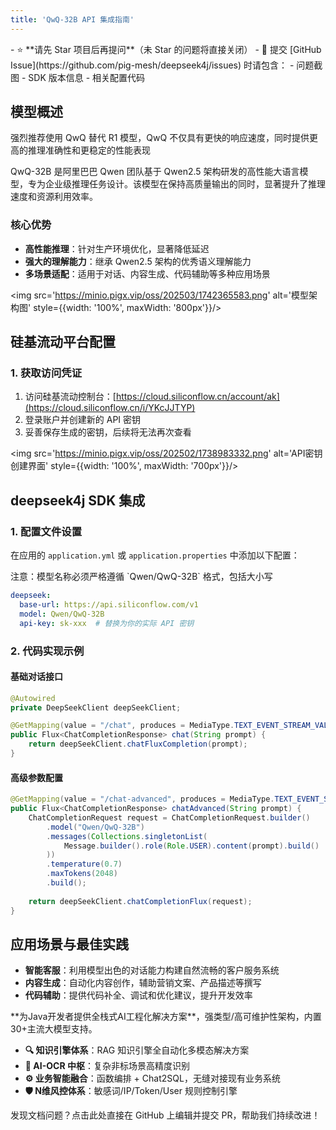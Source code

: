 ```yaml
---
title: 'QwQ-32B API 集成指南'
---
```


<Card title="问题咨询与支持" icon="star" href="https://github.com/pig-mesh/deepseek4j/issues">
- ⭐️ **请先 Star 项目后再提问**（未 Star 的问题将直接关闭）
- 🐞 提交 [GitHub Issue](https://github.com/pig-mesh/deepseek4j/issues) 时请包含：
  - 问题截图
  - SDK 版本信息
  - 相关配置代码
</Card>

## 模型概述

<Warning>强烈推荐使用 QwQ 替代 R1 模型，QwQ 不仅具有更快的响应速度，同时提供更高的推理准确性和更稳定的性能表现</Warning>

QwQ-32B 是阿里巴巴 Qwen 团队基于 Qwen2.5 架构研发的高性能大语言模型，专为企业级推理任务设计。该模型在保持高质量输出的同时，显著提升了推理速度和资源利用效率。

### 核心优势

- **高性能推理**：针对生产环境优化，显著降低延迟 
- **强大的理解能力**：继承 Qwen2.5 架构的优秀语义理解能力
- **多场景适配**：适用于对话、内容生成、代码辅助等多种应用场景

<img src='https://minio.pigx.vip/oss/202503/1742365583.png' alt='模型架构图' style={{width: '100%', maxWidth: '800px'}}/>

## 硅基流动平台配置

### 1. 获取访问凭证

1. 访问硅基流动控制台：[https://cloud.siliconflow.cn/account/ak](https://cloud.siliconflow.cn/i/YKcJJTYP)
2. 登录账户并创建新的 API 密钥
3. 妥善保存生成的密钥，后续将无法再次查看

<img src='https://minio.pigx.vip/oss/202502/1738983332.png' alt='API密钥创建界面' style={{width: '100%', maxWidth: '700px'}}/>

## deepseek4j SDK 集成

### 1. 配置文件设置

在应用的 `application.yml` 或 `application.properties` 中添加以下配置：

<Warning>
  注意：模型名称必须严格遵循 `Qwen/QwQ-32B` 格式，包括大小写
</Warning>

```yaml
deepseek:
  base-url: https://api.siliconflow.com/v1
  model: Qwen/QwQ-32B
  api-key: sk-xxx  # 替换为你的实际 API 密钥
```

### 2. 代码实现示例

#### 基础对话接口

```java
@Autowired
private DeepSeekClient deepSeekClient;

@GetMapping(value = "/chat", produces = MediaType.TEXT_EVENT_STREAM_VALUE)
public Flux<ChatCompletionResponse> chat(String prompt) {
    return deepSeekClient.chatFluxCompletion(prompt);
}
```

#### 高级参数配置

```java
@GetMapping(value = "/chat-advanced", produces = MediaType.TEXT_EVENT_STREAM_VALUE)
public Flux<ChatCompletionResponse> chatAdvanced(String prompt) {
    ChatCompletionRequest request = ChatCompletionRequest.builder()
        .model("Qwen/QwQ-32B")
        .messages(Collections.singletonList(
            Message.builder().role(Role.USER).content(prompt).build()
        ))
        .temperature(0.7)
        .maxTokens(2048)
        .build();
    
    return deepSeekClient.chatCompletionFlux(request);
}
```

## 应用场景与最佳实践

- **智能客服**：利用模型出色的对话能力构建自然流畅的客户服务系统
- **内容生成**：自动化内容创作，辅助营销文案、产品描述等撰写
- **代码辅助**：提供代码补全、调试和优化建议，提升开发效率

<Card title="PIG AI应用开发平台 | 企业级AI中台解决方案" icon="link" href="https://ai.pig4cloud.com">
**为Java开发者提供全栈式AI工程化解决方案**，强类型/高可维护性架构，内置30+主流大模型支持。

- **🔍 知识引擎体系**：RAG 知识引擎全自动化多模态解决方案
- **📝 AI-OCR 中枢**：复杂非标场景高精度识别
- **⚙️ 业务智能融合**：函数编排 + Chat2SQL，无缝对接现有业务系统
- **🛡️ N维风控体系**：敏感词/IP/Token/User 规则控制引擎
</Card>

<Card title="文档改进" icon="pencil" href="https://github.com/javaai-pig4cloud-com/javaai-docs/edit/main/deepseek/siliconflow-qwq.mdx">
  发现文档问题？点击此处直接在 GitHub 上编辑并提交 PR，帮助我们持续改进！
</Card>